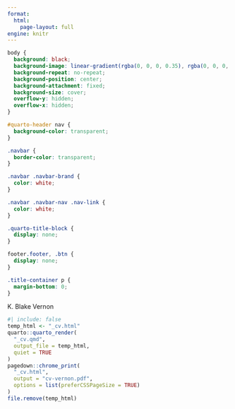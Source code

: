 ```yaml
---
format: 
  html:
    page-layout: full
engine: knitr
---
```


```css

body {
  background: black;
  background-image: linear-gradient(rgba(0, 0, 0, 0.35), rgba(0, 0, 0, 0.5)), url("images/green_grass_valley.jpg");
  background-repeat: no-repeat;
  background-position: center;
  background-attachment: fixed;
  background-size: cover;
  overflow-y: hidden;
  overflow-x: hidden;
}

#quarto-header nav {
  background-color: transparent;
}

.navbar {
  border-color: transparent;
}

.navbar .navbar-brand {
  color: white;
}

.navbar .navbar-nav .nav-link {
  color: white;
}

.quarto-title-block {
  display: none;
}

footer.footer, .btn {
  display: none;
}

.title-container p {
  margin-bottom: 0;
}

```

:::::: {.grid .align-items-end .h-100 .w-100 .title-container}
::: {.g-col-12 .text-end .text-white .fw-bold .fs-3}
K. Blake Vernon
:::
::::::

```r
#| include: false
temp_html <- "_cv.html"
quarto::quarto_render(
  "_cv.qmd",
  output_file = temp_html,
  quiet = TRUE
)
pagedown::chrome_print(
  "_cv.html",
  output = "cv-vernon.pdf",
  options = list(preferCSSPageSize = TRUE)
)
file.remove(temp_html)
```